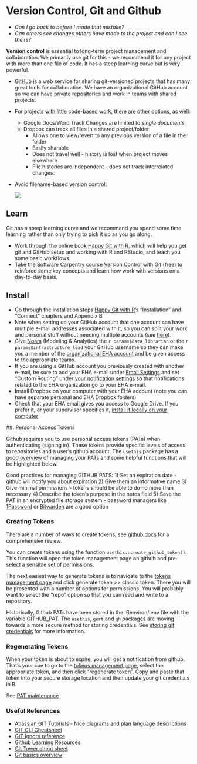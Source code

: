 # Version Control, Git and Github {#versioning}

-   *Can I go back to before I made that mistake?*
-   *Can others see changes others have made to the project and can I see
    theirs?*

**Version control** is essential to long-term project management and
collaboration. We primarily use git for this - we recommend it for any project
with more than one file of code. It has a steep learning curve but is very
powerful.

-   [GitHub](http://github.com) is a web service for sharing git-versioned
    projects that has many great tools for collaboration. We have an
    organizational GitHub account so we can have private repositories and work
    in teams with shared projects.

-   For projects with little code-based work, there are other options, as well:
    -   Google Docs/Word Track Changes are limited to *single documents*
    -   Dropbox can track all files in a shared project/folder
        -   Allows one to view/revert to any previous version of a file in the
            folder
        -   Easily sharable
        -   Does not travel well - history is lost when project moves elsewhere
        -   File histories are independent - does not track interrelated
            changes.
-   Avoid filename-based version control:

    ![](assets/phdcomics-filenames.gif)

## Learn

Git has a steep learning curve and we recommend you spend some time learning
rather than only trying to pick it up as you go along.

-   Work through the online book [Happy Git with R](http://happygitwithr.com/), which will
    help you get git and GitHub setup and working with R and RStudio, and teach you some
    basic workflows.
-   Take the Software Carpentry course [Version Control with Git](https://swcarpentry.github.io/git-novice/) (free) to reinforce some key concepts and learn how work with versions on a day-to-day basis. 

## Install

-   Go through the installation steps [Happy Git with
    R](http://happygitwithr.com/)'s "Installation" and "Connect" chapters and
    Appendix B
-   Note when setting up your GitHub account that one account can have multiple
    e-mail addresses associated with it, so you can split your work and personal
    stuff without needing multiple accounts (see
    [here](https://help.github.com/articles/managing-notification-emails-for-organizations/)).
-   Give [Noam](ross@ecohealthalliance.org) (Modeling & Analytics),the `r params$data_librarian` or the `r params$infrastructure_lead` your GitHub username so they can
    make you a member of the [organizational EHA
    account](https://github.com/ecohealthalliance) and be given access to the
    appropriate teams.
-   If you are using a GitHub account you previously created with another
    e-mail, be sure to add your EHA e-mail under [Email
    Settings](https://github.com/settings/notifications) and set "Custom
    Routing" under [your notification
    settings](https://github.com/settings/notifications) so that notifications
    related to the EHA organization go to your EHA e-mail.
-   Install Dropbox on your computer with your EHA account (note you can have
    separate personal and EHA Dropbox folders)
-   Check that your EHA email gives you access to Google Drive. If you prefer
    it, or your supervisor specifies it, [install it locally on your
    computer](https://tools.google.com/dlpage/drive)
    
##. Personal Access Tokens

Github requires you to use personal access tokens (PATs) when authenticating (signing in). 
These tokens provide specific levels of access to repositories and a user's github
account. The `usethis` package has a [good overview](https://usethis.r-lib.org/articles/git-credentials.html) of managing your PATs and some
helpful functions that will be highlighted below. 

Good practices for managing GITHUB PATS:
1) Set an expiration date - github will notify you about expiration
2) Give them an informative name
3) Give minimal permissions - tokens should be able to do no more than necessary
4) Describe the token's purpose in the notes field
5) Save the PAT in an encrypted file storage system - password managers like [1Password](https://team-ecohealthalliance.1password.com/signin?landing-page=%2Fhome) or [Bitwarden](https://bitwarden.com/) are a good option

### Creating Tokens 

There are a number of ways to create tokens, see [github docs](https://docs.github.com/en/authentication/keeping-your-account-and-data-secure/creating-a-personal-access-token) for a comprehensive review.

You can create tokens using the function `usethis::create_github_token()`. 
This function will open the token management page on github and  pre-select
a sensible set of permissions.

The next easiest way to generate tokens is to navigate to the [tokens management page](https://github.com/settings/tokens) and click generate token >> classic token.
There you  will be presented with a number of options for permissions. You will
probably want to select the "repo" option so that you can read and write to a 
repository. 

Historically, Github PATs have been stored in the .Renviron/.env file with the variable
GITHUB_PAT. The `usethis`, `gert`,and `gh` packages are moving towards a more secure method for
storing credentials. See [storing git credentials](https://usethis.r-lib.org/articles/git-credentials.html#put-your-pat-into-the-local-git-credential-store) for more information.

### Regenerating Tokens

When your token is about to expire, you will get a notification from github. That's
your cue to go to the [tokens management page](https://github.com/settings/tokens),
select the appropriate token, and then click "regenerate token". Copy and paste
that token into your secure storage location and then update your git credentials
in R. 

See [PAT maintenance](https://usethis.r-lib.org/articles/git-credentials.html#ongoing-pat-maintenance)

### Useful References

- [Atlassian GIT Tutorials](https://www.atlassian.com/git/tutorials) - Nice diagrams and plan language descriptions
- [GIT CLI Cheatsheet](https://www.atlassian.com/git/tutorials/atlassian-git-cheatsheet)
- [GIT Ignore reference](https://git-scm.com/docs/gitignore)
- [Github Learning Resources](https://docs.github.com/en/get-started/quickstart/git-and-github-learning-resources)
- [Git Tower cheat sheet](https://www.git-tower.com/blog/git-cheat-sheet/)
- [Git basics overview](https://github.com/ecohealthalliance/collinschwantes-misc/blob/main/git-basic.md)

